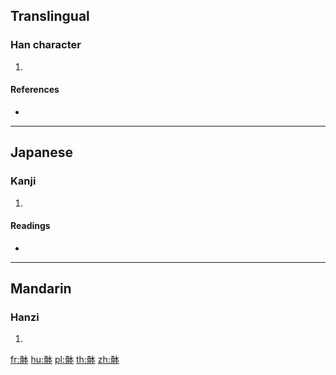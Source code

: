 {{character info/new}}
{{also|體}}
==Translingual==

===Han character===
{{Han char|rn=188|rad=骨|as=05|sn=15|four=|canj=BBDM}}

# {{defn|Han|sort=骨05}}

====References====
* {{Han ref|kx=1448.390|dkj=45151|dj=1974.410|hdz=74409.020|uh=9AB5|ud=39605}}

----

==Japanese==

===Kanji===
{{ja-kanji|grade=|rs=骨05}}

# {{defn|lang=ja|sort=骨05}}

====Readings====
* {{ja-readings|on=[[たい]] (tai), [[てい]] (tei)|kun=[[からだ]] (karada)}}

----

==Mandarin==

===Hanzi===
{{cmn-hanzi|pin=[[tī]] ([[ti1]]), [[tǐ]] ([[ti3]])|wg=t'i<sup>1</sup>, t'i<sup>3</sup>}}

# {{defn|lang=cmn|sort=骨05}}

[[fr:骵]]
[[hu:骵]]
[[pl:骵]]
[[th:骵]]
[[zh:骵]]